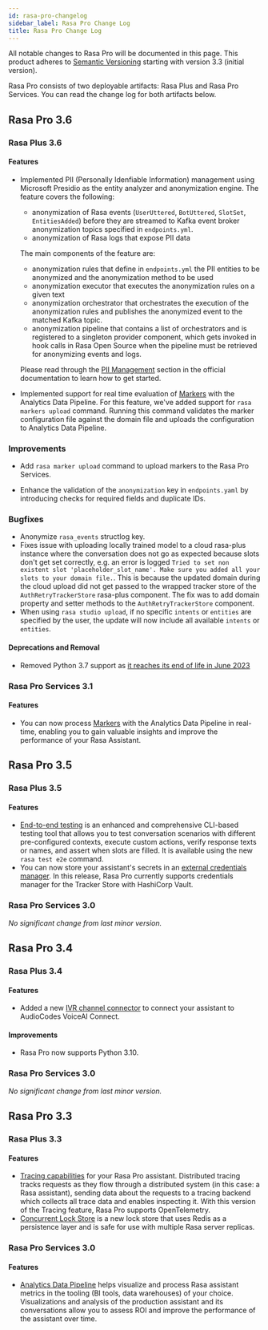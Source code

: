 ```yaml
---
id: rasa-pro-changelog
sidebar_label: Rasa Pro Change Log
title: Rasa Pro Change Log
---
```


All notable changes to Rasa Pro will be documented in this page.
This product adheres to [Semantic Versioning](https://semver.org/) starting with version 3.3 (initial version).

Rasa Pro consists of two deployable artifacts: Rasa Plus and Rasa Pro Services. You can read the change log for both artifacts below.

## Rasa Pro 3.6

### Rasa Plus 3.6

#### Features
- Implemented PII (Personally Idenfiable Information) management using Microsoft Presidio as the entity analyzer and
  anonymization engine.
  The feature covers the following:
  - anonymization of Rasa events (`UserUttered`, `BotUttered`, `SlotSet`, `EntitiesAdded`) before they are streamed to
  Kafka event broker anonymization topics specified in `endpoints.yml`.
  - anonymization of Rasa logs that expose PII data

  The main components of the feature are:
  - anonymization rules that define in `endpoints.yml` the PII entities to be anonymized and the anonymization method to be used
  - anonymization executor that executes the anonymization rules on a given text
  - anonymization orchestrator that orchestrates the execution of the anonymization rules and publishes
  the anonymized event to the matched Kafka topic.
  - anonymization pipeline that contains a list of orchestrators and is registered to a singleton provider component,
  which gets invoked in hook calls in Rasa Open Source when the pipeline must be retrieved for anonymizing events and logs.

  Please read through the [PII Management](./pii-management.mdx) section in the official documentation to learn how to get started.

- Implemented support for real time evaluation of [Markers](./monitoring/analytics/realtime-markers.mdx) with the Analytics
  Data Pipeline. For this feature, we've added support for `rasa markers upload` command. Running this command validates the marker configuration file against the domain file and uploads the configuration to Analytics Data Pipeline.

### Improvements
- Add `rasa marker upload` command to upload markers to the Rasa Pro Services.
 
- Enhance the validation of the `anonymization` key in `endpoints.yaml` by introducing checks for required fields and duplicate IDs.

### Bugfixes
- Anonymize `rasa_events` structlog key.
- Fixes issue with uploading locally trained model to a cloud rasa-plus instance where the conversation does not
  go as expected because slots don't get set correctly, e.g. an error is logged `Tried to set non existent slot 'placeholder_slot_name'. Make sure you added all your slots to your domain file.`.
  This is because the updated domain during the cloud upload did not get passed to the wrapped tracker store of the `AuthRetryTrackerStore` rasa-plus component.
  The fix was to add domain property and setter methods to the `AuthRetryTrackerStore` component.
-  When using `rasa studio upload`, if no specific `intents` or `entities` are specified by the user, the update will now include all available `intents` or `entities`.

#### Deprecations and Removal
- Removed Python 3.7 support as [it reaches its end of life in June 2023](https://devguide.python.org/versions/)

### Rasa Pro Services 3.1

#### Features
- You can now process [Markers](./monitoring/analytics/realtime-markers.mdx) with the Analytics Data Pipeline in real-time, enabling you to gain valuable insights and improve the performance of your Rasa Assistant.

## Rasa Pro 3.5

### Rasa Plus 3.5

#### Features
- [End-to-end testing](./testing-your-assistant.mdx#end-to-end-testing) is an enhanced and comprehensive CLI-based testing tool that allows you to test conversation scenarios with different pre-configured contexts, execute custom actions, verify response texts or names, and assert when slots are filled. It is available using the new `rasa test e2e` command.
- You can now store your assistant's secrets in an [external credentials manager](./secrets-managers.mdx). In this release, Rasa Pro currently supports credentials manager for the Tracker Store with HashiCorp Vault.

### Rasa Pro Services 3.0

*No significant change from last minor version.*

## Rasa Pro 3.4

### Rasa Plus 3.4

#### Features
- Added a new [IVR channel connector](./connectors/audioodes-voiceai-connect.mdx) to connect your assistant to AudioCodes VoiceAI Connect.

#### Improvements
- Rasa Pro now supports Python 3.10.

### Rasa Pro Services 3.0

*No significant change from last minor version.*

## Rasa Pro 3.3

### Rasa Plus 3.3

#### Features
- [Tracing capabilities](./monitoring/tracing.mdx) for your Rasa Pro assistant. Distributed tracing tracks requests as they flow through a distributed system (in this case: a Rasa assistant), sending data about the requests to a tracing backend which collects all trace data and enables inspecting it. With this version of the Tracing feature, Rasa Pro supports OpenTelemetry.
- [Concurrent Lock Store](./lock-stores.mdx#concurrentredislockstore) is a new lock store that uses Redis as a persistence layer and is safe for use with multiple Rasa server replicas.

### Rasa Pro Services 3.0

#### Features
- [Analytics Data Pipeline](./monitoring/analytics/getting-started-with-analytics.mdx) helps visualize and process Rasa assistant metrics in the tooling (BI tools, data warehouses) of your choice. Visualizations and analysis of the production assistant and its conversations allow you to assess ROI and improve the performance of the assistant over time.
